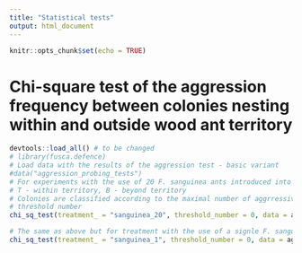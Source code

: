 ```yaml
---
title: "Statistical tests"
output: html_document
---
```


```r
knitr::opts_chunk$set(echo = TRUE)
```

# Chi-square test of the aggression frequency between colonies nesting within and outside wood ant territory

```r
devtools::load_all() # to be changed
# library(fusca.defence)
# Load data with the results of the aggression test - basic variant
#data("aggression_probing_tests")
# For experiments with the use of 20 F. sanguinea ants introduced into arena around F. fusca nest
# T - within territory, B - beyond territory
# Colonies are classified according to the maximal number of aggrressive ants exceeding
# threshold number
chi_sq_test(treatment_ = "sanguinea_20", threshold_number = 0, data = aggression_probing_tests)

```


```r
# The same as above but for treatment with the use of a signle F. sanguinea ant
chi_sq_test(treatment_ = "sanguinea_1", threshold_number = 0, data = aggression_probing_tests)

```

